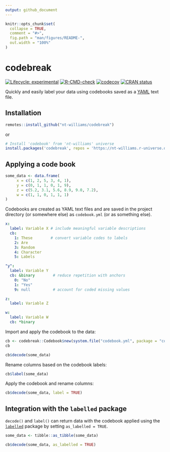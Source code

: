 ```yaml
---
output: github_document
---
```


<!-- README.md is generated from README.Rmd. Please edit that file -->

```r
knitr::opts_chunk$set(
  collapse = TRUE,
  comment = "#>",
  fig.path = "man/figures/README-",
  out.width = "100%"
)
```

# codebreak

<!-- badges: start -->

[![Lifecycle: experimental](https://img.shields.io/badge/lifecycle-experimental-orange.svg)](https://lifecycle.r-lib.org/articles/stages.html#experimental) [![R-CMD-check](https://github.com/nt-williams/dictionary/workflows/R-CMD-check/badge.svg)](https://github.com/nt-williams/codebreak/actions) [![codecov](https://codecov.io/gh/nt-williams/codebreak/branch/main/graph/badge.svg?token=QGGA7OE5UY)](https://codecov.io/gh/nt-williams/codebreak)
[![CRAN status](https://www.r-pkg.org/badges/version/codebreak)](https://CRAN.R-project.org/package=codebreak)
<!-- badges: end -->

Quickly and easily label your data using codebooks saved as a [YAML](https://yaml.org/) text file.

## Installation

```r
remotes::install_github("nt-williams/codebreak")
```

or

```r
# Install 'codebook' from 'nt-williams' universe
install.packages('codebreak', repos = 'https://nt-williams.r-universe.dev')
```

## Applying a code book

```r
some_data <- data.frame(
     x = c(1, 2, 5, 3, 4, 1),
     y = c(0, 1, 1, 0, 1, 9), 
     z = c(5.2, 3.1, 5.6, 8.9, 9.0, 7.2), 
     w = c(1, 1, 0, 1, 1, 1)
)
```

Codebooks are created as YAML text files and are saved in the project directory (or somewhere else) as `codebook.yml` (or as something else).

```yaml
x:
  label: Variable X # include meaningful variable descriptions
  cb:
    1: These        # convert variable codes to labels
    2: Are
    3: Random
    4: Character
    5: Labels

"y":
  label: Variable Y
  cb: &binary        # reduce repetition with anchors
    0: "No"
    1: "Yes"
    9: null          # account for coded missing values

z:
  label: Variable Z

w:
  label: Variable W
  cb: *binary

```

Import and apply the codebook to the data:

```r
cb <- codebreak::Codebook$new(system.file("codebook.yml", package = "codebreak"))
cb

cb$decode(some_data)
```

Rename columns based on the codebook labels:

```r
cb$label(some_data)
```

Apply the codebook and rename columns:

```r
cb$decode(some_data, label = TRUE)
```

## Integration with the `labelled` package

`decode()` and `label()` can return data with the codebook applied using the [`labelled`](https://CRAN.R-project.org/package=labelled) package by setting `as_labelled = TRUE`.

```r
some_data <- tibble::as_tibble(some_data)

cb$decode(some_data, as_labelled = TRUE)
```
